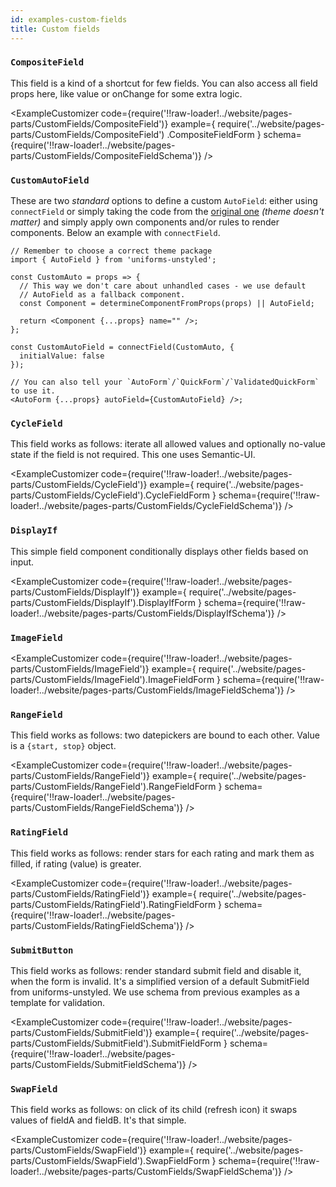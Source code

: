```yaml
---
id: examples-custom-fields
title: Custom fields
---
```



### `CompositeField`

This field is a kind of a shortcut for few fields. You can also access all
field props here, like value or onChange for some extra logic.

<ExampleCustomizer
  code={require('!!raw-loader!../website/pages-parts/CustomFields/CompositeField')}
  example={
    require('../website/pages-parts/CustomFields/CompositeField')
      .CompositeFieldForm
  }
  schema={require('!!raw-loader!../website/pages-parts/CustomFields/CompositeFieldSchema')}
/>

### `CustomAutoField`

These are two _standard_ options to define a custom `AutoField`: either using `connectField` or simply taking the code from the [original one](https://github.com/vazco/uniforms/blob/master/packages/uniforms-unstyled/src/AutoField.js#L14-L47) _(theme doesn't matter)_ and simply apply own components and/or rules to render components. Below an example with `connectField`.

```tsx
// Remember to choose a correct theme package
import { AutoField } from 'uniforms-unstyled';

const CustomAuto = props => {
  // This way we don't care about unhandled cases - we use default
  // AutoField as a fallback component.
  const Component = determineComponentFromProps(props) || AutoField;

  return <Component {...props} name="" />;
};

const CustomAutoField = connectField(CustomAuto, {
  initialValue: false
});

// You can also tell your `AutoForm`/`QuickForm`/`ValidatedQuickForm` to use it.
<AutoForm {...props} autoField={CustomAutoField} />;
```

### `CycleField`

This field works as follows: iterate all allowed values and optionally no-value
state if the field is not required. This one uses Semantic-UI.

<ExampleCustomizer
  code={require('!!raw-loader!../website/pages-parts/CustomFields/CycleField')}
  example={
    require('../website/pages-parts/CustomFields/CycleField').CycleFieldForm
  }
  schema={require('!!raw-loader!../website/pages-parts/CustomFields/CycleFieldSchema')}
/>

### `DisplayIf`

This simple field component conditionally displays other fields based on input.

<ExampleCustomizer
  code={require('!!raw-loader!../website/pages-parts/CustomFields/DisplayIf')}
  example={
    require('../website/pages-parts/CustomFields/DisplayIf').DisplayIfForm
  }
  schema={require('!!raw-loader!../website/pages-parts/CustomFields/DisplayIfSchema')}
/>

### `ImageField`

<ExampleCustomizer
  code={require('!!raw-loader!../website/pages-parts/CustomFields/ImageField')}
  example={
    require('../website/pages-parts/CustomFields/ImageField').ImageFieldForm
  }
  schema={require('!!raw-loader!../website/pages-parts/CustomFields/ImageFieldSchema')}
/>

### `RangeField`

This field works as follows: two datepickers are bound to each other.
Value is a `{start, stop}` object.

<ExampleCustomizer
  code={require('!!raw-loader!../website/pages-parts/CustomFields/RangeField')}
  example={
    require('../website/pages-parts/CustomFields/RangeField').RangeFieldForm
  }
  schema={require('!!raw-loader!../website/pages-parts/CustomFields/RangeFieldSchema')}
/>

### `RatingField`

This field works as follows: render stars for each rating and mark them as
filled, if rating (value) is greater.

<ExampleCustomizer
  code={require('!!raw-loader!../website/pages-parts/CustomFields/RatingField')}
  example={
    require('../website/pages-parts/CustomFields/RatingField').RatingFieldForm
  }
  schema={require('!!raw-loader!../website/pages-parts/CustomFields/RatingFieldSchema')}
/>

### `SubmitButton`

This field works as follows: render standard submit field and disable it, when
the form is invalid. It's a simplified version of a default SubmitField from
uniforms-unstyled. We use schema from previous examples as a template for validation.

<ExampleCustomizer
  code={require('!!raw-loader!../website/pages-parts/CustomFields/SubmitField')}
  example={
    require('../website/pages-parts/CustomFields/SubmitField').SubmitFieldForm
  }
  schema={require('!!raw-loader!../website/pages-parts/CustomFields/SubmitFieldSchema')}
/>

### `SwapField`

This field works as follows: on click of its child (refresh icon) it swaps values of fieldA
and fieldB. It's that simple.

<ExampleCustomizer
  code={require('!!raw-loader!../website/pages-parts/CustomFields/SwapField')}
  example={
    require('../website/pages-parts/CustomFields/SwapField').SwapFieldForm
  }
  schema={require('!!raw-loader!../website/pages-parts/CustomFields/SwapFieldSchema')}
/>
